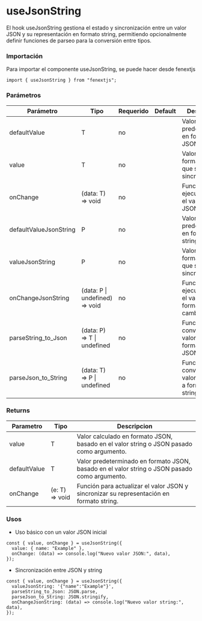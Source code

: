# useJsonString

El hook useJsonString gestiona el estado y sincronización entre un valor JSON y su representación en formato string, permitiendo opcionalmente definir funciones de parseo para la conversión entre tipos.

### Importación

Para importar el componente useJsonString, se puede hacer desde fenextjs

```tsx copy
import { useJsonString } from "fenextjs";
```

### Parámetros

| Parámetro              | Tipo                            | Requerido | Default | Descripcion                                                      |
| ---------------------- | ------------------------------- | --------- | ------- | ---------------------------------------------------------------- |
| defaultValue           | T                               | no        |         | Valor predeterminado en formato JSON.                            |
| value                  | T                               | no        |         | Valor en formato JSON que se desea sincronizar.                  |
| onChange               | (data: T) =\> void              | no        |         | Función que se ejecuta cuando el valor en JSON cambia.           |
| defaultValueJsonString | P                               | no        |         | Valor predeterminado en formato string.                          |
| valueJsonString        | P                               | no        |         | Valor en formato string que se desea sincronizar.                |
| onChangeJsonString     | (data: P \| undefined) =\> void | no        |         | Función que se ejecuta cuando el valor en formato string cambia. |
| parseString_to_Json    | (data: P) =\> T \| undefined    | no        |         | Función que convierte el valor de formato string a JSON.         |
| parseJson_to_String    | (data: T) =\> P \| undefined    | no        |         | Función que convierte el valor de JSON a formato string.         |

### Returns

| Parametro    | Tipo            | Descripcion                                                                                   |
| ------------ | --------------- | --------------------------------------------------------------------------------------------- |
| value        | T               | Valor calculado en formato JSON, basado en el valor string o JSON pasado como argumento.      |
| defaultValue | T               | Valor predeterminado en formato JSON, basado en el valor string o JSON pasado como argumento. |
| onChange     | (e: T) =\> void | Función para actualizar el valor JSON y sincronizar su representación en formato string.      |

### Usos

- Uso básico con un valor JSON inicial

```tsx copy
const { value, onChange } = useJsonString({
  value: { name: "Example" },
  onChange: (data) => console.log("Nuevo valor JSON:", data),
});
```

- Sincronización entre JSON y string

```tsx copy
const { value, onChange } = useJsonString({
  valueJsonString: '{"name":"Example"}',
  parseString_to_Json: JSON.parse,
  parseJson_to_String: JSON.stringify,
  onChangeJsonString: (data) => console.log("Nuevo valor string:", data),
});
```
